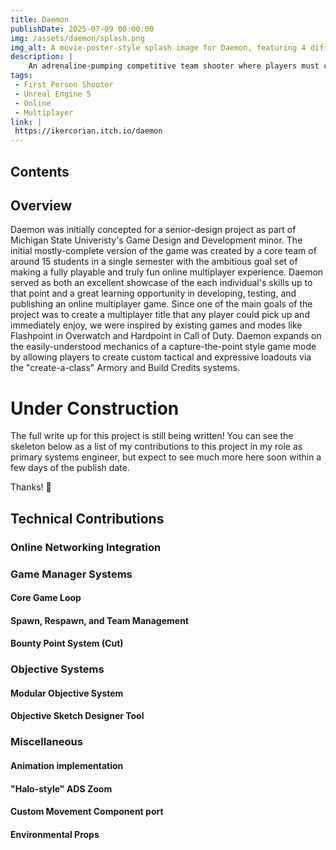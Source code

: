 ```yaml
---
title: Daemon
publishDate: 2025-07-09 00:00:00
img: /assets/daemon/splash.png
img_alt: A movie-poster-style splash image for Daemon, featuring 4 different characters posed mid-action with a vibrant near-future-tokyo-street backdrop.
description: |
    An adrenaline-pumping competitive team shooter where players must craft unique loadouts throughout the match to out-wit and outgun their opponents across a variety of different modes. Lock in and loadout!
tags:
 - First Person Shooter
 - Unreal Engine 5
 - Online
 - Multiplayer
link: |
 https://ikercorian.itch.io/daemon
---
```



## Contents

## Overview
Daemon was initially concepted for a senior-design project as part of Michigan State Univeristy's Game Design and Development minor.
The initial mostly-complete version of the game was created by a core team of around 15 students in a single semester with the ambitious goal set of making a fully playable and truly fun online multiplayer experience. 
Daemon served as both an excellent showcase of the each individual's skills up to that point and a great learning opportunity in developing, testing, and publishing an online multiplayer game.
Since one of the main goals of the project was to create a multiplayer title that any player could pick up and immediately enjoy, we were inspired by existing games and modes like Flashpoint in Overwatch and Hardpoint in Call of Duty.
Daemon expands on the easily-understood mechanics of a capture-the-point style game mode by allowing players to create custom tactical and expressive loadouts via the "create-a-class" Armory and Build Credits systems.

# Under Construction
The full write up for this project is still being written! You can see the skeleton below as a list of my contributions to this project in my role as primary systems engineer, but expect to see much more here soon within a few days of the publish date.

Thanks! :wave:

## Technical Contributions
### Online Networking Integration
### Game Manager Systems
#### Core Game Loop
#### Spawn, Respawn, and Team Management
#### Bounty Point System (Cut)
### Objective Systems
#### Modular Objective System
#### Objective Sketch Designer Tool
### Miscellaneous
#### Animation implementation
#### "Halo-style" ADS Zoom
#### Custom Movement Component port
#### Environmental Props
